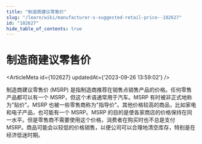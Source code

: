 ```yaml
---
title: "制造商建议零售价"
slug: "/learn/wiki/manufacturer-s-suggested-retail-price--102627"
id: "102627"
hide_table_of_contents: true
---
```



# 制造商建议零售价

<ArticleMeta id={102627} updatedAt={'2023-09-26 13:59:02'} />
<div className='border-solid border-b border-t-0 my-4 border-[var(--ifm-color-gray-300)]' />

制造商建议零售价 (MSRP) 是指制造商推荐在销售点销售产品的价格。任何零售产品都可以有一个 MSRP，但这个术语通常用于汽车。MSRP 有时被非正式地称为"贴价"。MSRP 也被一些零售商称为"指导价"。其他价格较高的商品，比如家电和电子产品，也可能有一个 MSRP。MSRP 的目的是使各家商店的价格保持在同一水平。但是零售商不需要使用这个价格，消费者在购买时也不总是支付 MSRP。商品可能会以较低的价格销售，以便公司可以合理地清空库存，特别是在经济低迷时期。
